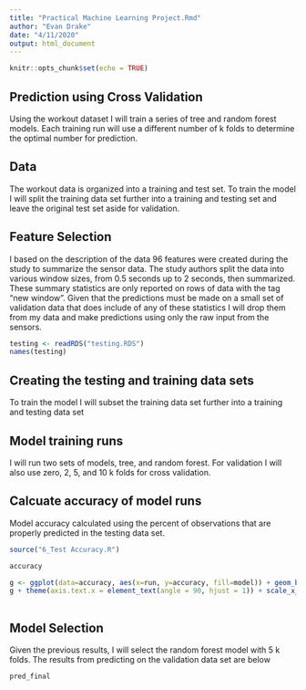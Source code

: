 ```yaml
---
title: "Practical Machine Learning Project.Rmd"
author: "Evan Drake"
date: "4/11/2020"
output: html_document
---
```


```r
knitr::opts_chunk$set(echo = TRUE)
```

## Prediction using Cross Validation

Using the workout dataset I will train a series of tree and random forest models. Each training run will use a different number of k folds to determine the optimal number for prediction.

## Data

The workout data is organized into a training and test set. To train the model I will split the training data set further into a training and testing set and leave the original test set aside for validation. 

## Feature Selection

I based on the description of the data 96 features were created during the study to summarize the sensor data. The study authors split the data into various window sizes, from 0.5 seconds up to 2 seconds, then summarized. These summary statistics are only reported on rows of data with the tag "new window". Given that the predictions must be made on a small set of validation data that does include of any of these statistics I will drop them from my data and make predictions using only the raw input from the sensors. 

```r
testing <- readRDS("testing.RDS")
names(testing)
```

## Creating the testing and training data sets

To train the model I will subset the training data set further into a training and testing data set


## Model training runs

I will run two sets of models, tree, and random forest. For validation I will also use zero, 2, 5, and 10 k folds for cross validation. 

## Calcuate accuracy of model runs

Model accuracy calculated using the percent of observations that are properly predicted in the testing data set.


```r
source("6_Test Accuracy.R")

accuracy

g <- ggplot(data=accuracy, aes(x=run, y=accuracy, fill=model)) + geom_bar(stat="identity") + geom_text(aes(label=round(accuracy,4)), angle = 90, position = position_stack(vjust = 0.5))
g + theme(axis.text.x = element_text(angle = 90, hjust = 1)) + scale_x_discrete(limits=c(run_names))
        

```

## Model Selection

Given the previous results, I will select the random forest model with 5 k folds. The results from predicting on the validation data set are below

```r
pred_final
```
